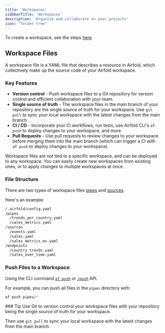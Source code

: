 ```yaml
---
title: 'Workspaces'
sidebarTitle: 'Workspaces'
description: 'Organize and collaborate on your projects'
icon: "folder-tree"
---
```


To create a workspace, see the steps [here](/ui/workspaces).

## Workspace Files
A workspace file is a YAML file that describes a resource in Airfold, which collectively make up the source code of your Airfold workspace.

### Key Features

- **Version control** - Push workspace files to a Git repository for version control and efficient collaboration with your team.
- **Single source of truth** - The workspace files in the main branch of your repository are the single source of truth for your workspace. Use `git pull` to sync your local workspace with the latest changes from the main branch.
- **CI / CD** - Incorporate your CI workflows, run tests, use Airfold CLI's `af push` to deploy changes to your workspace, and more.
- **Pull Requests** - Use pull requests to review changes to your workspace before merging them into the main branch (which can trigger a CI with `af push` to deploy changes to your workspace).

Workspace files are not tied to a specific workspace, and can be deployed to any workspace. You can easily create new workspaces from existing ones, or to apply changes to multiple workspaces at once.

### File Structure
There are two types of workspace files [pipes](/cli/pipes) and [sources](/cli/sources).

Here's an example:
```bash
/.airfold/config.yaml
/pipes
  /trends_per_country.yaml
  /sales_metrics.yaml
/sources
  /events.yaml
  /sales.yaml
  /sales_metrics_mv.yaml
/endpoints
  /country_trends.yaml
  /sales_over_time.yaml
```

### Push Files to a Workspace
Using the CLI command [`af push`](/cli/cli_reference) or [`/push`](/api-reference/workspace/push) API.<br />

For example, you can push all files in the `pipes` directory with:
```bash
af push pipes/*
```

<Tip>
### Tip
Use Git to version control your workspace files with your repository being the single source of truth for your workspace.

Then use `git pull` to sync your local workspace with the latest changes from the main branch.
</Tip>
